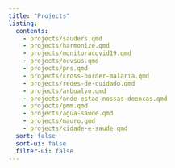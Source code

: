 ```yaml
---
title: "Projects"
listing:
  contents:
    - projects/sauders.qmd
    - projects/harmonize.qmd
    - projects/monitoracovid19.qmd
    - projects/ouvsus.qmd
    - projects/pns.qmd
    - projects/cross-border-malaria.qmd
    - projects/redes-de-cuidado.qmd
    - projects/arboalvo.qmd
    - projects/onde-estao-nossas-doencas.qmd
    - projects/pmm.qmd
    - projects/agua-saude.qmd
    - projects/mauro.qmd
    - projects/cidade-e-saude.qmd
  sort: false
  sort-ui: false
  filter-ui: false
---
```

